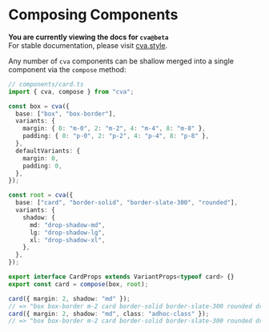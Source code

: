 
# Composing Components

<Callout type="warning">

**You are currently viewing the docs for `cva@beta`**  
For stable documentation, please visit [cva.style](https://cva.style).

</Callout>

Any number of `cva` components can be shallow merged into a single component via the `compose` method:

```ts
// components/card.ts
import { cva, compose } from "cva";

const box = cva({
  base: ["box", "box-border"],
  variants: {
    margin: { 0: "m-0", 2: "m-2", 4: "m-4", 8: "m-8" },
    padding: { 0: "p-0", 2: "p-2", 4: "p-4", 8: "p-8" },
  },
  defaultVariants: {
    margin: 0,
    padding: 0,
  },
});

const root = cva({
  base: ["card", "border-solid", "border-slate-300", "rounded"],
  variants: {
    shadow: {
      md: "drop-shadow-md",
      lg: "drop-shadow-lg",
      xl: "drop-shadow-xl",
    },
  },
});

export interface CardProps extends VariantProps<typeof card> {}
export const card = compose(box, root);

card({ margin: 2, shadow: "md" });
// => "box box-border m-2 card border-solid border-slate-300 rounded drop-shadow-md"
card({ margin: 2, shadow: "md", class: "adhoc-class" });
// => "box box-border m-2 card border-solid border-slate-300 rounded drop-shadow-md adhoc-class"
```
